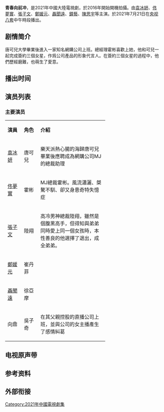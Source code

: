 {{Refimprove|time=2020-08-16T06:34:08+00:00}}

{{Infobox Television
| show_name = 青春向前冲
| image = 
| caption = 
| 别名 = 我星飛揚
| 类型 = [[言情|言情]]，[[現代都市|現代都市]]，[[勵志|勵志]]
| format = 
| creator = 
| developer = 
| 导演 = [[宋海波|宋海波]]、[[曾君輝|曾君輝]]
| creative_director = 
| presenter = 
| 主演 = [[袁冰妍|袁冰妍]]、[[佟夢實|佟夢實]] 
| judges = 
| voices = 
| narrated = 
| theme_music_composer = 
| 片头曲 = 
| 片尾曲 = 
| 插曲 = 
| 制作年份 = 
| 地区 = {{CHNML}}
| 语言 = [[汉语普通话|汉语普通话]]
| 季数 = 1
| 集数 = <!--集数-->40集<ref name="集数">{{cite web |title=发行许可证查询结果 |url=https://dsj.nrta.gov.cn/tims/site/views/include/quickSearch/checkIssue/result.shanty?ids=015726a212d544f24028e4a056559205 |website=国家广播电影电视总局 |accessdate=2021-07-15 |language=zh-cn }}</ref>
| list_episodes = 
| slogan = 
| executive_producer = 
| supervising_producer = 
| producer = [[劉娟|劉娟]]
| editor = 
| location = [[福建廈門|福建廈門]]、[[福建漳州|福建漳州]]
| cinematography = 
| camera = 
| runtime = <!--時間-->45分钟
| company = <!--公司-->[[中國國際電視總公司|中國國際電視總公司]]、大唐影視、北京盛夏光年
| sarft_id    = {{nowrap|（浙）剧审字（2018）第002号}}<ref name="集数" />
| distributor = 
| channel = <!--頻道-->[[央视八套|央视八套]]
| picture_format = 
| audio_format = 
| first_run = {{CHNML}}
| first_aired =
| last_aired =
| status = 
| preceded_by = 
| followed_by = 
| related = 
| website = 
| production_website = 
}}
'''青春向前冲'''，是2021年中國大陸電視劇，於2016年開始開機拍攝。由[[袁冰妍|袁冰妍]]、[[佟夢實|佟夢實]]、[[張子文|張子文]]、[[鄭媛元|鄭媛元]]、[[聶聞遠|聶聞遠]]、[[鐘藝|鐘藝]]、[[陳思宇|陳思宇]]等主演。於2021年7月21日在[[央视八套|央视八套]]中午時段播出。

==剧情简介==

唐可兒大學畢業後進入一家知名網購公司上班。總經理霍彬喜歡上她，他和可兒一起完成簽約三個女星，作爲公司產品的形象代言人。在簽約三個女星的過程中，他們歷經磨難，也萌生了愛意。

==播出时间==

==演员列表==
=== 主要演员 ===
{|class="wikitable" width="65%" style="text-align:center"
|- style="background:green; color:snow" align=center 
|width="12%"|'''演員''' || width="12%"|'''角色''' ||'''介紹'''
|-
| [[袁冰妍|袁冰妍]]|| 唐可兒|| align="left" |樂天派熱心腸的海歸唐可兒畢業後應聘成為網購公司MJ的總裁助理
|-
|[[佟夢實|佟夢實]]|| 霍彬|| align="left" |MJ總裁霍彬。風流瀟灑、桀驁不馴、卻又身患奇特失憶症
|-
|[[張子文|張子文]]|| 陸翔|| align="left" |高冷男神總裁陸翔，雖然是個腹黑高手，但得知與弟弟同時愛上同一個女孩時，本性善良的他選擇了退出，成全弟弟。
|-
|[[鄭媛元|鄭媛元]]|| 崔丹菲|| align="left" |
|-
|[[聶聞遠|聶聞遠]]|| 徐亞摩|| align="left" |
|-
|向鼎|| 吳子奇|| align="left" |在其父親控股的直播公司上班，並與公司的女主播產生了感情糾葛
|}

==电视原声带==

==参考资料==

==外部衔接==
{{DEFAULTSORT:Q青}}
[[Category:2021年中國電視劇集|Category:2021年中國電視劇集]]
